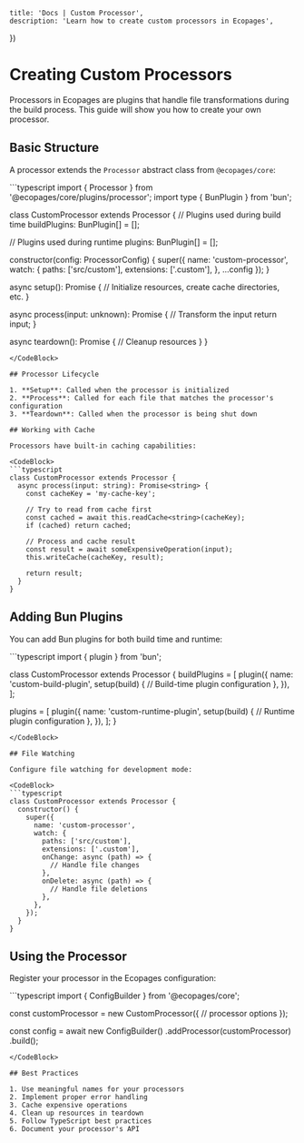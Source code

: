 

    title: 'Docs | Custom Processor',
    description: 'Learn how to create custom processors in Ecopages',
})

# Creating Custom Processors

Processors in Ecopages are plugins that handle file transformations during the build process. This guide will show you how to create your own processor.

## Basic Structure

A processor extends the `Processor` abstract class from `@ecopages/core`:

<CodeBlock>
```typescript
import { Processor } from '@ecopages/core/plugins/processor';
import type { BunPlugin } from 'bun';

class CustomProcessor extends Processor {
  // Plugins used during build time
  buildPlugins: BunPlugin[] = [];
  
  // Plugins used during runtime
  plugins: BunPlugin[] = [];

  constructor(config: ProcessorConfig) {
    super({
      name: 'custom-processor',
      watch: {
        paths: ['src/custom'],
        extensions: ['.custom'],
      },
      ...config
    });
  }

  async setup(): Promise<void> {
    // Initialize resources, create cache directories, etc.
  }

  async process(input: unknown): Promise<unknown> {
    // Transform the input
    return input;
  }

  async teardown(): Promise<void> {
    // Cleanup resources
  }
}
```
</CodeBlock>

## Processor Lifecycle

1. **Setup**: Called when the processor is initialized
2. **Process**: Called for each file that matches the processor's configuration
3. **Teardown**: Called when the processor is being shut down

## Working with Cache

Processors have built-in caching capabilities:

<CodeBlock>
```typescript
class CustomProcessor extends Processor {
  async process(input: string): Promise<string> {
    const cacheKey = 'my-cache-key';
    
    // Try to read from cache first
    const cached = await this.readCache<string>(cacheKey);
    if (cached) return cached;
    
    // Process and cache result
    const result = await someExpensiveOperation(input);
    this.writeCache(cacheKey, result);
    
    return result;
  }
}
```
</CodeBlock>

## Adding Bun Plugins

You can add Bun plugins for both build time and runtime:

<CodeBlock>
```typescript
import { plugin } from 'bun';

class CustomProcessor extends Processor {
  buildPlugins = [
    plugin({
      name: 'custom-build-plugin',
      setup(build) {
        // Build-time plugin configuration
      },
    }),
  ];

  plugins = [
    plugin({
      name: 'custom-runtime-plugin',
      setup(build) {
        // Runtime plugin configuration
      },
    }),
  ];
}
```
</CodeBlock>

## File Watching

Configure file watching for development mode:

<CodeBlock>
```typescript
class CustomProcessor extends Processor {
  constructor() {
    super({
      name: 'custom-processor',
      watch: {
        paths: ['src/custom'],
        extensions: ['.custom'],
        onChange: async (path) => {
          // Handle file changes
        },
        onDelete: async (path) => {
          // Handle file deletions
        },
      },
    });
  }
}
```
</CodeBlock>

## Using the Processor

Register your processor in the Ecopages configuration:

<CodeBlock>
```typescript
import { ConfigBuilder } from '@ecopages/core';

const customProcessor = new CustomProcessor({
  // processor options
});

const config = await new ConfigBuilder()
  .addProcessor(customProcessor)
  .build();
```
</CodeBlock>

## Best Practices

1. Use meaningful names for your processors
2. Implement proper error handling
3. Cache expensive operations
4. Clean up resources in teardown
5. Follow TypeScript best practices
6. Document your processor's API
